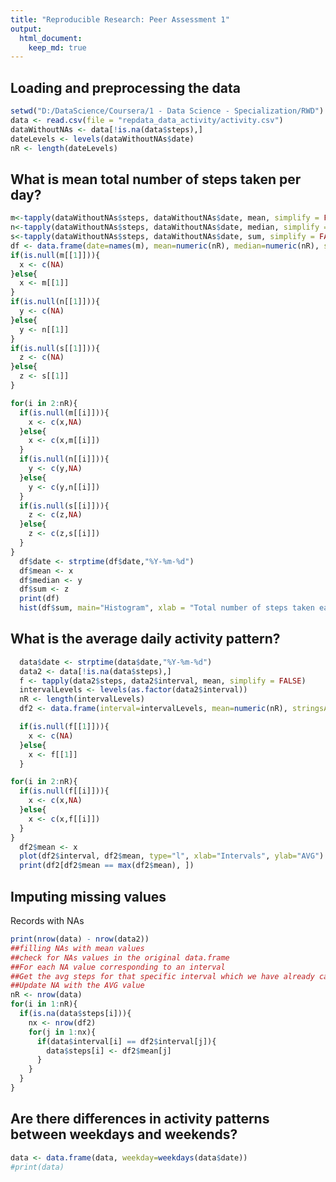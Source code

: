 ```yaml
---
title: "Reproducible Research: Peer Assessment 1"
output: 
  html_document:
    keep_md: true
---
```



## Loading and preprocessing the data
```r
setwd("D:/DataScience/Coursera/1 - Data Science - Specialization/RWD")
data <- read.csv(file = "repdata_data_activity/activity.csv")
dataWithoutNAs <- data[!is.na(data$steps),]
dateLevels <- levels(dataWithoutNAs$date)
nR <- length(dateLevels)
```


## What is mean total number of steps taken per day?

```r
m<-tapply(dataWithoutNAs$steps, dataWithoutNAs$date, mean, simplify = FALSE)
n<-tapply(dataWithoutNAs$steps, dataWithoutNAs$date, median, simplify = FALSE)
s<-tapply(dataWithoutNAs$steps, dataWithoutNAs$date, sum, simplify = FALSE)
df <- data.frame(date=names(m), mean=numeric(nR), median=numeric(nR), sum=numeric(nR), stringsAsFactors=FALSE)
if(is.null(m[[1]])){
  x <- c(NA)
}else{
  x <- m[[1]]
}
if(is.null(n[[1]])){
  y <- c(NA)
}else{
  y <- n[[1]]
}
if(is.null(s[[1]])){
  z <- c(NA)
}else{
  z <- s[[1]]
}

for(i in 2:nR){
  if(is.null(m[[i]])){
    x <- c(x,NA)
  }else{
    x <- c(x,m[[i]])
  }
  if(is.null(n[[i]])){
    y <- c(y,NA)
  }else{
    y <- c(y,n[[i]])
  }
  if(is.null(s[[i]])){
    z <- c(z,NA)
  }else{
    z <- c(z,s[[i]])
  }
}
  df$date <- strptime(df$date,"%Y-%m-%d")
  df$mean <- x
  df$median <- y
  df$sum <- z
  print(df)
  hist(df$sum, main="Histogram", xlab = "Total number of steps taken each day", col = "red")
```

## What is the average daily activity pattern?
```r
  data$date <- strptime(data$date,"%Y-%m-%d")
  data2 <- data[!is.na(data$steps),]
  f <- tapply(data2$steps, data2$interval, mean, simplify = FALSE)
  intervalLevels <- levels(as.factor(data2$interval))
  nR <- length(intervalLevels)
  df2 <- data.frame(interval=intervalLevels, mean=numeric(nR), stringsAsFactors=FALSE)

  if(is.null(f[[1]])){
    x <- c(NA)
  }else{
    x <- f[[1]]
  }

for(i in 2:nR){
  if(is.null(f[[i]])){
    x <- c(x,NA)
  }else{
    x <- c(x,f[[i]])
  }
}
  df2$mean <- x
  plot(df2$interval, df2$mean, type="l", xlab="Intervals", ylab="AVG")
  print(df2[df2$mean == max(df2$mean), ]) 

```


## Imputing missing values
Records with NAs
```r
print(nrow(data) - nrow(data2))
##filling NAs with mean values
##check for NAs values in the original data.frame
##For each NA value corresponding to an interval
##Get the avg steps for that specific interval which we have already calculated before
##Update NA with the AVG value
nR <- nrow(data)
for(i in 1:nR){
  if(is.na(data$steps[i])){
    nx <- nrow(df2)
    for(j in 1:nx){
      if(data$interval[i] == df2$interval[j]){
        data$steps[i] <- df2$mean[j]
      }
    }
  }
}

```


## Are there differences in activity patterns between weekdays and weekends?
```r
data <- data.frame(data, weekday=weekdays(data$date))
#print(data)
```
